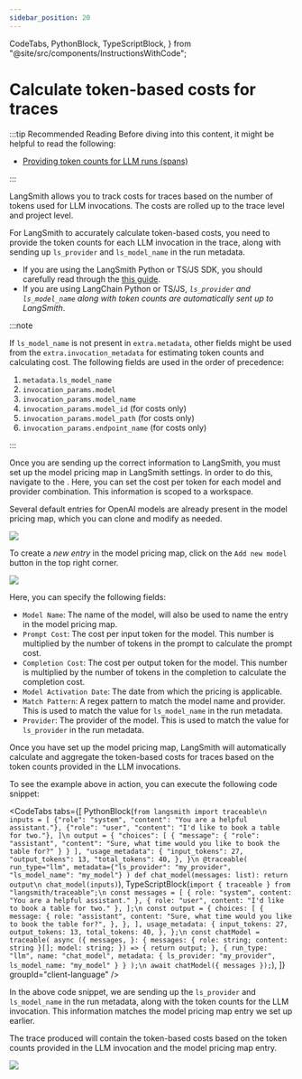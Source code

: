 ```yaml
---
sidebar_position: 20
---
```


  CodeTabs,
  PythonBlock,
  TypeScriptBlock,
} from "@site/src/components/InstructionsWithCode";

# Calculate token-based costs for traces

:::tip Recommended Reading
Before diving into this content, it might be helpful to read the following:

- [Providing token counts for LLM runs (spans)](./log_llm_trace#manually-provide-token-counts)

:::

LangSmith allows you to track costs for traces based on the number of tokens used for LLM invocations.
The costs are rolled up to the trace level and project level.

For LangSmith to accurately calculate token-based costs, you need to provide the token counts for each LLM invocation in the trace, along with sending up `ls_provider` and `ls_model_name` in the run metadata.

- If you are using the LangSmith Python or TS/JS SDK, you should carefully read through the [this guide](./log_llm_trace).
- If you are using LangChain Python or TS/JS, _`ls_provider` and `ls_model_name` along with token counts are automatically sent up to LangSmith_.

:::note

If `ls_model_name` is not present in `extra.metadata`, other fields might be used from the `extra.invocation_metadata` for estimating token counts and calculating cost. The following fields are used in the order of precedence:

1. `metadata.ls_model_name`
2. `invocation_params.model`
3. `invocation_params.model_name`
4. `invocation_params.model_id` (for costs only)
5. `invocation_params.model_path` (for costs only)
6. `invocation_params.endpoint_name` (for costs only)

:::

Once you are sending up the correct information to LangSmith, you must set up the model pricing map in LangSmith settings.
In order to do this, navigate to the <RegionalUrl text='model pricing map' suffix='/settings/workspaces/models' />.
Here, you can set the cost per token for each model and provider combination. This information is scoped to a workspace.

Several default entries for OpenAI models are already present in the model pricing map, which you can clone and modify as needed.

![](./static/model_price_map.png)

To create a _new entry_ in the model pricing map, click on the `Add new model` button in the top right corner.

![](./static/new_price_map_entry.png)

Here, you can specify the following fields:

- `Model Name`: The name of the model, will also be used to name the entry in the model pricing map.
- `Prompt Cost`: The cost per input token for the model. This number is multiplied by the number of tokens in the prompt to calculate the prompt cost.
- `Completion Cost`: The cost per output token for the model. This number is multiplied by the number of tokens in the completion to calculate the completion cost.
- `Model Activation Date`: The date from which the pricing is applicable.
- `Match Pattern`: A regex pattern to match the model name and provider. This is used to match the value for `ls_model_name` in the run metadata.
- `Provider`: The provider of the model. This is used to match the value for `ls_provider` in the run metadata.

Once you have set up the model pricing map, LangSmith will automatically calculate and aggregate the token-based costs for traces based on the token counts provided in the LLM invocations.

To see the example above in action, you can execute the following code snippet:

<CodeTabs
  tabs={[
    PythonBlock(`from langsmith import traceable\n
inputs = [
    {"role": "system", "content": "You are a helpful assistant."},
    {"role": "user", "content": "I'd like to book a table for two."},
]\n
output = {
    "choices": [
        {
            "message": {
                "role": "assistant",
                "content": "Sure, what time would you like to book the table for?"
            }
        }
    ],
    "usage_metadata": {
        "input_tokens": 27,
        "output_tokens": 13,
        "total_tokens": 40,
    },
}\n
@traceable(
    run_type="llm",
    metadata={"ls_provider": "my_provider", "ls_model_name": "my_model"}
)
def chat_model(messages: list):
    return output\n
chat_model(inputs)`),
    TypeScriptBlock(`import { traceable } from "langsmith/traceable";\n
const messages = [
  { role: "system", content: "You are a helpful assistant." },
  { role: "user", content: "I'd like to book a table for two." },
];\n
const output = {
  choices: [
    {
      message: {
        role: "assistant",
        content: "Sure, what time would you like to book the table for?",
      },
    },
  ],
  usage_metadata: {
    input_tokens: 27,
    output_tokens: 13,
    total_tokens: 40,
  },
};\n
const chatModel = traceable(
  async ({
    messages,
  }: {
    messages: { role: string; content: string }[];
    model: string;
  }) => {
    return output;
  },
  { run_type: "llm", name: "chat_model", metadata: { ls_provider: "my_provider", ls_model_name: "my_model" } }
);\n
await chatModel({ messages });`),
  ]}
  groupId="client-language"
/>

In the above code snippet, we are sending up the `ls_provider` and `ls_model_name` in the run metadata, along with the token counts for the LLM invocation.
This information matches the model pricing map entry we set up earlier.

The trace produced will contain the token-based costs based on the token counts provided in the LLM invocation and the model pricing map entry.

![](./static/model_costs.png)
